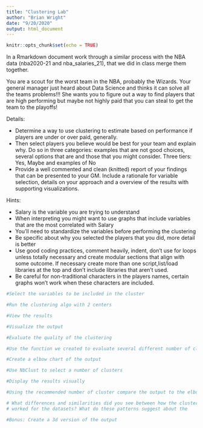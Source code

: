 ```yaml
---
title: "Clustering Lab"
author: "Brian Wright"
date: "9/20/2020"
output: html_document
---
```


```r
knitr::opts_chunk$set(echo = TRUE)
```

In a Rmarkdown document work through a similar process 
with the NBA data (nba2020-21 and nba_salaries_21), that we did in class merge them together. 

You are a scout for the worst team in the NBA, probably the Wizards. Your 
general manager just heard about Data Science and thinks it can solve all the
teams problems!!! She wants you to figure out a way to find players that are 
high performing but maybe not highly paid that you can steal to get the team 
to the playoffs! 

Details: 

- Determine a way to use clustering to estimate based on performance if 
players are under or over paid, generally. 
- Then select players you believe would be best for your team and explain why. Do so in 
three categories: examples that are not good choices, several options that are and those that you might consider. Three tiers: Yes, Maybe and examples of No
- Provide a well commented and clean (knitted) report of your findings that can be presented to your GM. Include a rationale for variable selection, details on your approach and a overview of the results with supporting visualizations. 
 

Hints:

- Salary is the variable you are trying to understand 
- When interpreting you might want to use graphs that include variables that are the most correlated with Salary
- You'll need to standardize the variables before performing the clustering
- Be specific about why you selected the players that you did, more detail is 
better
- Use good coding practices, comment heavily, indent, don't use for loops unless
totally necessary and create modular sections that align with some outcome. If 
necessary create more than one script,list/load libraries at the top and don't 
include libraries that aren't used. 
- Be careful for non-traditional characters in the players names, certain graphs won't work when these characters are included.


```r
#Select the variables to be included in the cluster 

```

```r
#Run the clustering algo with 2 centers
```

```r
#View the results
```

```r
#Visualize the output
```

```r
#Evaluate the quality of the clustering 
```

```r
#Use the function we created to evaluate several different number of clusters
```

```r
#Create a elbow chart of the output 
```

```r
#Use NbClust to select a number of clusters
```

```r
#Display the results visually 
```

```r
#Using the recommended number of cluster compare the output to the elbow chart method, assuming it's different. 
```

```r
# What differences and similarities did you see between how the clustering 
# worked for the datasets? What do these patterns suggest about the           # differences between republican versus  

```


```r
#Bonus: Create a 3d version of the output
```

